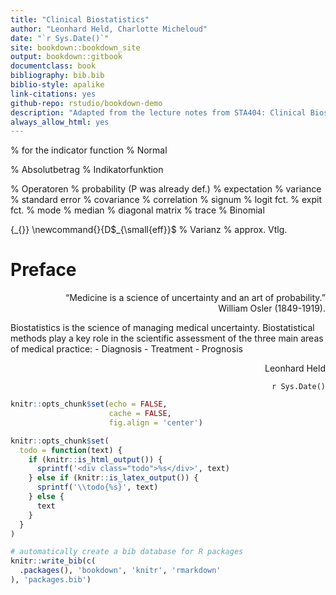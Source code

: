 ```yaml
--- 
title: "Clinical Biostatistics"
author: "Leonhard Held, Charlotte Micheloud"
date: "`r Sys.Date()`"
site: bookdown::bookdown_site
output: bookdown::gitbook
documentclass: book
bibliography: bib.bib  
biblio-style: apalike
link-citations: yes
github-repo: rstudio/bookdown-demo
description: "Adapted from the lecture notes from STA404: Clinical Biostatistics."
always_allow_html: yes
---
```


\newcommand{\eg}{\abk{\latin{e.\,g}}} 
\usepackage[textsize=scriptsize]{todonotes}
\usepackage{geometry}
\usepackage{amsmath}
\usepackage{amssymb}
\usepackage{xifthen}
\usepackage{ifthen}
\usepackage{dsfont} % for the indicator function
\newcommand{\given}{\,\vert\,} 
\def\SE{\mbox{se}}
\def\EF{\mbox{EF}}
\newcommand{\LOA}{\mbox{LoA}}
\newcommand{\LOAlow}{\mbox{LoA}_{\tiny \mbox{low}}}
\newcommand{\LOAup}{\mbox{LoA}_{\tiny \mbox{up}}}
\def\pobs{p_\mathrm{obs}}
\def\pexp{p_\mathrm{exp}}
\DeclareMathOperator{\Nor}{N} % Normal
\newcommand{\abs}[1]{\left\lvert#1\right\rvert} % Absolutbetrag
\newcommand{\Ind}{\mathsf{I}} % Indikatorfunktion

% Operatoren
\renewcommand{\P}{\operatorname{\mathsf{Pr}}} % probability (P was already def.)
\DeclareMathOperator{\E}{\mathsf{E}} % expectation
\DeclareMathOperator{\Var}{Var} % variance
\DeclareMathOperator{\se}{se} % standard error
\DeclareMathOperator{\Cov}{Cov} % covariance
\DeclareMathOperator{\Cor}{Cor} % correlation
\DeclareMathOperator{\sign}{sign} % signum
\DeclareMathOperator{\logit}{logit} % logit fct.
\DeclareMathOperator{\expit}{expit} % expit fct.
\DeclareMathOperator{\Mod}{Mod} % mode
\DeclareMathOperator{\Med}{Med} % median
\DeclareMathOperator{\diag}{diag} % diagonal matrix
\DeclareMathOperator{\trace}{tr} % trace
\DeclareMathOperator{\Bin}{Bin} % Binomial

\newcommand{\partials}[3][]{
  \ifthenelse{\isempty{#1}}
  {\frac{d\,#2}{d\,#3}}
  {\frac{d^{#1} #2}{d\,#3^{#1}}}
} 

\def\PE{\mbox{PE}}
\def\OR{\mbox{OR}}
\def\HR{\mbox{HR}}
\def\RR{\mbox{RR}}
\def\EF{\mbox{EF}}
\def\RV{\mbox{RV}}
\def\RD{\mbox{RD}}
\def\ARR{\mbox{ARR}}
\def\RRR{\mbox{RRR}}
\def\NNT{\mbox{NNT}}
{\widehat{#2}_{\scriptscriptstyle{ML}}}
\newcommand{\Deff}{D$_{\small{eff}}$ % Varianz
\newcommand{\sima}{\mathrel{\overset{a}{\thicksim}}} % approx. Vtlg.

# Preface {-}

<div style="text-align: right;">
"Medicine is a science of uncertainty and an art of probability." <br>
William Osler (1849-1919).
</div>

Biostatistics is the science of managing medical uncertainty. Biostatistical methods play a key role in the scientific assessment of the three main areas of medical practice:
- Diagnosis
- Treatment
- Prognosis

<div style="text-align: right;">
  Leonhard Held
  
  `r Sys.Date()`
</div>











```r
knitr::opts_chunk$set(echo = FALSE,
                      cache = FALSE, 
                      fig.align = 'center')

knitr::opts_chunk$set(
  todo = function(text) {
    if (knitr::is_html_output()) {
      sprintf('<div class="todo">%s</div>', text)
    } else if (knitr::is_latex_output()) {
      sprintf('\\todo{%s}', text)
    } else {
      text
    }
  }
)
```


```r
# automatically create a bib database for R packages
knitr::write_bib(c(
  .packages(), 'bookdown', 'knitr', 'rmarkdown'
), 'packages.bib')
```
